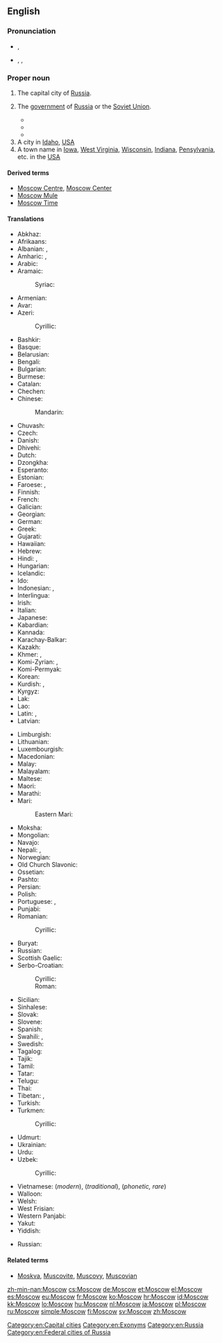 ==English==
{{wikipedia}}

===Pronunciation===
* {{a|RP}} {{IPA|/ˈmɒskəʊ/}}, {{X-SAMPA|/"mQsk@U/}}
* {{a|US}} {{enPR|mäsʹkou|mäsʹkō}}, {{IPA|/ˈmɑskaʊ/|/ˈmɑskoʊ/}}, {{X-SAMPA|/"mAskaU/|/"mAskoU/}}

===Proper noun===
{{en-proper noun}}

# The capital city of [[Russia]].
# {{context|by extension|lang=en}} The [[government]] of [[Russia]] or the [[Soviet Union]].
#* {{quote-book
|year=1987
|author=Shelomoh Naḳdimon
|title=First strike: the exclusive story of how Israel foiled Iraq's attempt to get the bomb
|chapter=
|url=http://books.google.com/books?id=8IhtAAAAMAAJ
|isbn=
|page=40
|passage='''Moscow''' said "Nyet!"}}
#* {{quote-book
|year=1997
|author=Mervin Block
|title=Writing Broadcast News: Shorter, Sharper, Stronger
|chapter=
|url=http://books.google.com/books?id=MOykn3dMaJIC&pg=PA154
|isbn=1-56625-084-6
|page=154
|passage=Yet, a few US newscasters will go on the air at 6 pm or later and say, "'''Moscow''' said tonight.["] ... A careful writer would make his script read, "'''Moscow''' said today. ..."}}
#* {{quote-book
|year=2009
|author=Svante E. Cornell, S. Frederick Star
|title=The Guns of August 2008: Russia's War in Georgia
|chapter=
|url=http://books.google.com/books?id=J4ta_TjGYBAC&pg=PA184
|isbn=978-0-7656-2507-6
|page=184
|passage=In addition, '''Moscow''' argued that Georgia had violated international law by introducing its forces into South Ossetia, a move '''Moscow''' said Tbilisi had committed itself not to do under the earlier CIS-sponsored peacekeeping arrangements.}}
# A city in [[Idaho]], [[USA]]
# A town name in [[Iowa]], [[West Virginia]], [[Wisconsin]], [[Indiana]], [[Pensylvania]], etc. in the [[USA]]

====Derived terms====
* [[Moscow Centre]], [[Moscow Center]]
* [[Moscow Mule]]
* [[Moscow Time]]

====Translations====
{{trans-top|Capital city of Russia}}
* Abkhaz: {{t|ab|Москва|tr=Moskvá|sc=Cyrl}}
* Afrikaans: {{t|af|Moskou}}
* Albanian: {{qualifier|definite}} {{t|sq|Moska}}, {{qualifier|indefinite}} {{t|sq|Moskë}}
* Amharic: {{t|am|ሞስኩ|tr=mosku|sc=Ethi}}, {{t|am|ሞስኮ|tr=mosko|sc=Ethi}}
* Arabic: {{t|ar|موسكو|m|tr=moskū, moskō}}
* Aramaic: {{t|arc|ܡܘܣܩܒܐ|sc=Syrc}}
*: Syriac: {{t|syr|ܡܘܣܟܘ|tr=mōskō|sc=Syrc}}
* Armenian: {{t|hy|Մոսկվա|tr=Moskva}}
* Avar: {{t|av|Москва|tr=Moskvá|sc=Cyrl}}
* Azeri: {{t+|az|Moskva}}
*: Cyrillic: {{t+|az|Москва|f|sc=Cyrl}}
* Bashkir: {{t|ba|Мәскәү|tr=Mäskäw|sc=Cyrl}}
* Basque: {{t+|eu|Mosku}}
* Belarusian: {{t|be|Масква|f|tr=Maskvá}}
* Bengali: {{t|bn|মস্কো|tr=Môsko|sc=Beng}}
* Bulgarian: {{t|bg|Москва|f|tr=Moskva}}
* Burmese: {{t|my|မော်စကို|tr=mo sa. kou|sc=Mymr}}
* Catalan: {{t|ca|Moscou|f}}
* Chechen: {{t|ce|Москох|tr=Moskox}}
* Chinese:
*: Mandarin: {{t+|cmn|莫斯科|tr=Mòsīkē|sc=Hani}}
* Chuvash: {{t|cv|Мускав|tr=Muskav|sc=Cyrl}}
* Czech: {{t+|cs|Moskva|f}}
* Danish: {{t|da|Moskva}}
* Dhivehi: {{t|dv|މޮސްކޯ|tr=moskō|sc=Thaa}}
* Dutch: {{t+|nl|Moskou|n}}
* Dzongkha: {{t|dz|མོསི་ཀོ|sc=Tibt}}
* Esperanto: {{t|eo|Moskvo}}
* Estonian: {{t+|et|Moskva}}
* Faroese: {{t|fo|Moskva}}, {{t|fo|Muskó}} {{qualifier|dated}}
* Finnish: {{t+|fi|Moskova}}
* French: {{t+|fr|Moscou|f}}
* Galician: {{t+|gl|Moscova|f}}
* Georgian: {{t|ka|მოსკოვი|tr=moskovi|sc=Geor}}
* German: {{t+|de|Moskau|n}}
* Greek: {{t+|el|Μόσχα|f|tr=Móscha}}
* Gujarati: {{t|gu|મૌસ્કો|tr=mauskō|sc=Gujr}}
* Hawaiian: {{t|haw|Mokekao}}
* Hebrew: {{t|he|מוסקבה|f|tr=Moskvá}}
* Hindi: {{t|hi|मास्को|m|tr=Māsko}}, {{t|hi|मॉस्को|m|tr=Mosko|sc=Deva}}
* Hungarian: {{t+|hu|Moszkva}}
* Icelandic: {{t+|is|Moskva|f}}
* Ido: {{t|io|Moskva}}
* Indonesian: {{t|id|Moskwa}}, {{t|id|Moskow}}
* Interlingua: {{t|ia|Moscova}}
* Irish: {{t|ga|Moscó|m}}
* Italian: {{t+|it|Mosca|f}}
* Japanese: {{t+|ja|モスクワ|tr=Mosukuwa}}
* Kabardian: {{t|kbd|Мэзкуу|tr=Mezkuu}}
* Kannada: {{t|kn|ಮಾಸ್ಕೋ|tr=Māskō|sc=Knda}}
* Karachay-Balkar: {{t|krc|Москва|tr=Moskvá|sc=Cyrl}}
* Kazakh: {{t|kk|Мәскеу|tr=Mäskeu|sc=Cyrl}}
* Khmer: {{t|km|រដ្ឋរុស្ស៊ី|sc=Khmr|tr=roat ruhsii}}, {{t|km|មូស្គូ|tr=muuskuu|sc=Khmr}}
* Komi-Zyrian: {{t|kv|Канкар|tr=Kankar}}, {{t|kv|Мӧсква|tr=Möskva}}
* Komi-Permyak: {{t|koi|Мöсква|tr=Möskva}}
* Korean: {{t+|ko|모스크바|tr=Moseukeuba|sc=Hang}}
* Kurdish: {{t+|ku|Mosko}}, {{t|ku|مۆسکۆ|tr=Mosko|sc=ku-Arab}}
* Kyrgyz: {{t|ky|Москва|tr=Moskvá|sc=Cyrl}}
* Lak: {{t|lbe|Москав}}
* Lao: {{t|lo|ມົດສະກູ|tr=môtsakū|sc=Laoo}}
* Latin: {{t|la|Muscovia|f}}, {{t|la|Moscua|f}}
* Latvian: {{t|lv|Maskava|f}}
{{trans-mid}}
* Limburgish: {{t|li|Moskou|n}}
* Lithuanian: {{t|lt|Maskva|f}}
* Luxembourgish: {{t+|lb|Moskau}}
* Macedonian: {{t|mk|Москва|f|tr=Móskva}}
* Malay: {{t|ms|Moscow}}
* Malayalam: {{t|ml|മോസ്കോ|tr=Mōskō|sc=Mlym}}
* Maltese: {{t|mt|Moska}}
* Maori: {{t|mi|Mohikau}}
* Marathi: {{t|mr|मॉस्को|tr=mosko|sc=Deva}}
* Mari:
*: Eastern Mari: {{t|chm|Моско|tr=Mosko}}
* Moksha: {{t|mdf|Моску|tr=Mosku}}
* Mongolian: {{t|mn|Москва|tr=Moskvá|sc=Cyrl}}
* Navajo: {{t|nv|Móskow}}
* Nepali: {{t|ne|मास्को|tr=māsko|sc=Deva}}, {{t|ne|मस्को|tr=masko|sc=Deva}}
* Norwegian: {{t+|no|Moskva}}
* Old Church Slavonic: {{t|cu|Москъва́|sc=Cyrs}}
* Ossetian: {{t|os|Мӕскуы|tr=Mäskuy|sc=Cyrl}}
* Pashto: {{t|ps|مسکو|sc=ps-Arab}}
* Persian: {{t+|fa|مسکو|tr=Mosko}}
* Polish: {{t+|pl|Moskwa|f}}
* Portuguese: {{t+|pt|Moscou|f}}, {{t+|pt|Moscovo|f}}
* Punjabi: {{t|pa|ਮੌਸਕੋ|tr=mauskō|sc=Guru}}
* Romanian: {{t+|ro|Moscova|f}}
*: Cyrillic: {{t|ro|Москова|f|sc=Cyrl}}
* Buryat: {{t|bua|Мушхаваа|tr=Mušhavaa}} {{qualifier|Russian Buryat}}
* Russian: {{t+|ru|Москва|f|tr=Moskvá}}
* Scottish Gaelic: {{t|gd|Mosgo}}
* Serbo-Croatian:
*: Cyrillic: {{t|sh|Москва|f|sc=Cyrl}}
*: Roman: {{t|sh|Moskva|f}}
* Sicilian: {{t|scn|Mosca|f}}
* Sinhalese: {{t|si|මොස්කව්|tr=moskav|sc=Sinh}}
* Slovak: {{t|sk|Moskva|f}}
* Slovene: {{t|sl|Móskva|f}}
* Spanish: {{t+|es|Moscú|m}}
* Swahili: {{t|sw|Misko}}, {{t|sw|Moscow}}
* Swedish: {{t+|sv|Moskva}}
* Tagalog: {{t|tl|Moscow}}
* Tajik: {{t|tg|Маскав|tr=Maskav|sc=Cyrl}}
* Tamil: {{t|ta|மாஸ்கோ|tr=māskō|sc=Taml}}
* Tatar: {{t|tt|Мәскәү|tr=Mäskäw|sc=Cyrl}}
* Telugu: {{t|te|మాస్కో|tr=Māskō}}
* Thai: {{t|th|มอสโก|tr=môtgoh}}
* Tibetan: {{t|bo|མོ་སི་ཁོ|tr=mo.si.kʰo|alt=མོ་སི་ཁོ།|sc=Tibt}}, {{t|bo|མོ་སི་ཁའོ|tr=mo.si.kʰa'o|alt=མོ་སི་ཁའོ།|sc=Tibt}}
* Turkish: {{t+|tr|Moskova}}
* Turkmen: {{t|tk|Moskwa}}
*: Cyrillic: {{t|tk|Москва|f|sc=Cyrl}}
* Udmurt: {{t|udm|Муско|tr=Musko}}
* Ukrainian: {{t|uk|Москва|f|tr=Moskvá}}
* Urdu: {{t|ur|ماسکو|m|tr=Māsko}}
* Uzbek: {{t|uz|Moskva}}
*: Cyrillic: {{t|uz|Москва|f|sc=Cyrl}}
* Vietnamese: {{t|vi|Moskva}} (''modern''), {{t|vi|Mạc Tư Khoa}} (''traditional''), {{t|vi|Mát-xcơ-va}} (''phonetic, rare'')
* Walloon: {{t|wa|Moscou}}
* Welsh: {{t|cy|Moskva|f}}
* West Frisian: {{t|fy|Moskou|n}}
* Western Panjabi: {{t|pnb|ماسکو}}
* Yakut: {{t|sah|Москва|tr=Moskvá|sc=Cyrl}}
* Yiddish: {{t|yi|מאסקװע|alt=מאָסקװע|tr=Moskve}}
{{trans-bottom}}

{{trans-top|a name of a town in the USA}}
* Russian: {{t|ru|Москоу|m|tr=Móskou}}
{{trans-mid}}
{{trans-bottom}}

====Related terms====
* [[Moskva]], [[Muscovite]], [[Muscovy]], [[Muscovian]]

[[Category:en:Capital cities]]
[[Category:en:Exonyms]]
[[Category:en:Russia]]
[[Category:en:Federal cities of Russia]]

[[zh-min-nan:Moscow]]
[[cs:Moscow]]
[[de:Moscow]]
[[et:Moscow]]
[[el:Moscow]]
[[es:Moscow]]
[[eu:Moscow]]
[[fr:Moscow]]
[[ko:Moscow]]
[[hr:Moscow]]
[[id:Moscow]]
[[kk:Moscow]]
[[lo:Moscow]]
[[hu:Moscow]]
[[nl:Moscow]]
[[ja:Moscow]]
[[pl:Moscow]]
[[ru:Moscow]]
[[simple:Moscow]]
[[fi:Moscow]]
[[sv:Moscow]]
[[zh:Moscow]]
